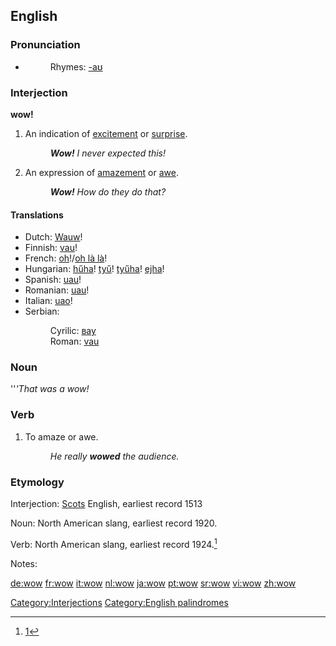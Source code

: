 ==English==

===Pronunciation===
*{{audio|en-us-wow.ogg|Audio (US)}}
*:Rhymes: [[Rhymes:English:-aʊ|-aʊ]]

===Interjection===
'''wow!'''

# An indication of [[excite]]ment or [[surprise]].
#: '''''Wow!''' I never expected this!''
# An expression of [[amaze]]ment or [[awe]].
#: '''''Wow!''' How do they do that?''

====Translations====
{{rfc-trans}}
*Dutch: [[Wauw]]!
*Finnish: [[vau]]!
*French: [[oh]]!/[[oh là là]]!
*Hungarian: [[hűha]]! [[tyű]]! [[tyűha]]! [[ejha]]!
*Spanish: [[uau]]!
*Romanian: [[uau]]!
*Italian: [[uao]]!
*Serbian: 
*:Cyrilic: [[вау]]
*:Roman: [[vau]]

===Noun===
'''''That was a wow!''

===Verb===
{{en-verb|wows|wowing|wowed}}

# To amaze or awe.
#:''He really '''wowed''' the audience.''


===Etymology===

Interjection: [[Scots]] English, earliest record 1513

Noun: North American slang, earliest record 1920.

Verb: North American slang, earliest record 1924.<ref name="Online Etymology Dictionary">[http://www.etymonline.com/index.php?term=wow]</ref>
 
Notes: <references/>

[[Category:Interjections]]
[[Category:English palindromes]]

[[de:wow]]
[[fr:wow]]
[[it:wow]]
[[nl:wow]]
[[ja:wow]]
[[pt:wow]]
[[sr:wow]]
[[vi:wow]]
[[zh:wow]]